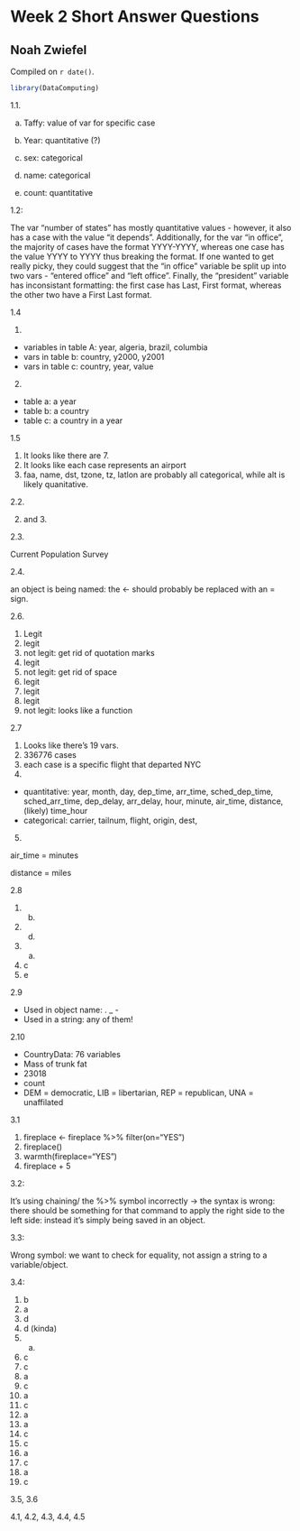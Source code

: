 # Week 2 Short Answer Questions

## Noah Zwiefel

<!-- leave this material as is -->
Compiled on `r date()`.

```r
library(DataComputing)
```
<!-- put your content after this line -->

1.1.

a) Taffy: value of var for specific case

b) Year: quantitative (?)

c) sex: categorical

d) name: categorical

e) count: quantitative

1.2:

The var "number of states" has mostly quantitative values - however, it also has a case with the value "it depends". Additionally, for the var "in office", the majority of cases have the format YYYY-YYYY, whereas one case has the value YYYY to YYYY thus breaking the format. If one wanted to get really picky, they could suggest that the "in office" variable be split up into two vars - "entered office" and "left office". Finally, the "president" variable has inconsistant formatting: the first case has Last, First format, whereas the other two have a First Last format.

1.4

1. 

- variables in table A: year, algeria, brazil, columbia
- vars in table b: country, y2000, y2001
- vars in table c: country, year, value

2. 

- table a: a year
- table b: a country
- table c: a country in a year

1.5

1. It looks like there are 7.
2. It looks like each case represents an airport
3. faa, name, dst, tzone, tz, latlon are probably all categorical, while alt is likely quanitative.

2.2.

2. and 3.

2.3.

Current Population Survey


2.4.

an object is being named: the <- should probably be replaced with an = sign.

2.6.

1. Legit
2. legit
3. not legit: get rid of quotation marks
4. legit
5. not legit: get rid of space
6. legit
7. legit
8. legit
9. not legit: looks like a function

2.7

1. Looks like there's 19 vars. 
2. 336776 cases
3. each case is a specific flight that departed NYC 
4. 

- quantitative: year, month, day, dep_time, arr_time, sched_dep_time, sched_arr_time, dep_delay, arr_delay, hour, minute, air_time, distance, (likely) time_hour
- categorical: carrier, tailnum, flight, origin, dest,

5.

air_time = minutes

distance = miles

2.8

1. b.
2. d.
3. a.
4. c
5. e

2.9

- Used in object name: . _ - 
- Used in a string: any of them!

2.10

- CountryData: 76 variables
- Mass of trunk fat
- 23018
- count
- DEM = democratic, LIB = libertarian, REP = republican, UNA = unaffilated

3.1

1. fireplace <- fireplace %>% filter(on="YES")
2. fireplace()
3. warmth(fireplace="YES")
4. fireplace + 5

3.2:

It's using chaining/ the %>% symbol incorrectly -> the syntax is wrong: there should be something for that command to apply the right side to the left side: instead it's simply being saved in an object.

3.3:

Wrong symbol: we want to check for equality, not assign a string to a variable/object.

3.4:

1. b
2. a
3. d
4. d (kinda)
5. a.
6. c
7. c
8. a
9. c
10. a
11. c
12. a
13. a
14. c
15. c
16. a
17. c
18. a
19. c

3.5, 3.6

4.1, 4.2, 4.3, 4.4, 4.5

